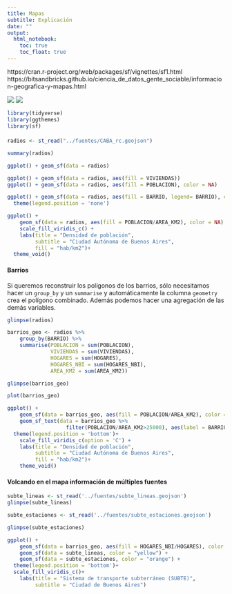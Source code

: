 ```yaml
---
title: Mapas
subtitle: Explicación
date: ""
output:
  html_notebook: 
    toc: true
    toc_float: true 
---
```


https://cran.r-project.org/web/packages/sf/vignettes/sf1.html
https://bitsandbricks.github.io/ciencia_de_datos_gente_sociable/informacion-geografica-y-mapas.html

![](img/salida_sf.png)
![](img/formas.png)


```r
library(tidyverse)
library(ggthemes)
library(sf)
```




#### 

```r
radios <- st_read("../fuentes/CABA_rc.geojson")
```


```r
summary(radios)
```

```r
ggplot() + geom_sf(data = radios)
```

```r
ggplot() + geom_sf(data = radios, aes(fill = VIVIENDAS)) 
ggplot() + geom_sf(data = radios, aes(fill = POBLACION), color = NA)
```


```r
ggplot() + geom_sf(data = radios, aes(fill = BARRIO, legend= BARRIO), color = NA)+
  theme(legend.position = 'none')
```

```r
ggplot() + 
    geom_sf(data = radios, aes(fill = POBLACION/AREA_KM2), color = NA) +
    scale_fill_viridis_c() +
    labs(title = "Densidad de población",
         subtitle = "Ciudad Autónoma de Buenos Aires",
         fill = "hab/km2")+
  theme_void()
```


#### Barrios

Si queremos reconstruir los polígonos de los barrios, sólo necesitamos hacer un `group_by` y un `summarise` y automáticamente la columna `geometry` crea el polígono combinado. Además podemos hacer una agregación de las demás variables.

```r
glimpse(radios)

barrios_geo <- radios %>% 
    group_by(BARRIO) %>% 
    summarise(POBLACION = sum(POBLACION),
              VIVIENDAS = sum(VIVIENDAS),
              HOGARES = sum(HOGARES),
              HOGARES_NBI = sum(HOGARES_NBI),
              AREA_KM2 = sum(AREA_KM2))

glimpse(barrios_geo)
```

```r
plot(barrios_geo)
```


```r
ggplot() +
    geom_sf(data = barrios_geo, aes(fill = POBLACION/AREA_KM2), color = NA) +
    geom_sf_text(data = barrios_geo %>% 
                   filter(POBLACION/AREA_KM2>25000), aes(label = BARRIO), size=3)+
  theme(legend.position = 'bottom')+
    scale_fill_viridis_c(option = 'C') +
    labs(title = "Densidad de población",
         subtitle = "Ciudad Autónoma de Buenos Aires",
         fill = "hab/km2")+
    theme_void()
```


#### Volcando en el mapa información de múltiples fuentes

```r
subte_lineas <- st_read('../fuentes/subte_lineas.geojson')
glimpse(subte_lineas)
```

```r
subte_estaciones <- st_read('../fuentes/subte_estaciones.geojson')

glimpse(subte_estaciones)
```


```r
ggplot() +
    geom_sf(data = barrios_geo, aes(fill = HOGARES_NBI/HOGARES), color = NA) +
    geom_sf(data = subte_lineas, color = "yellow") +
    geom_sf(data = subte_estaciones, color = "orange") +
  theme(legend.position = 'bottom')+
  scale_fill_viridis_c()+
    labs(title = "Sistema de transporte subterráneo (SUBTE)",
         subtitle = "Ciudad de Buenos Aires")
```


